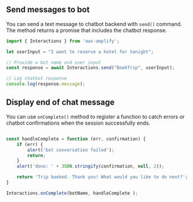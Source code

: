 ## Send messages to bot

You can send a text message to chatbot backend with `send()` command. The method returns a promise that includes the chatbot response.

```javascript
import { Interactions } from 'aws-amplify';

let userInput = "I want to reserve a hotel for tonight";

// Provide a bot name and user input
const response = await Interactions.send("BookTrip", userInput);

// Log chatbot response
console.log(response.message);
```

## Display end of chat message

You can use `onComplete()` method to register a function to catch errors or chatbot confirmations when the session successfully ends.

```javascript

const handleComplete = function (err, confirmation) {
    if (err) {
        alert('bot conversation failed');
        return;
    }
    alert('done: ' + JSON.stringify(confirmation, null, 2));

    return 'Trip booked. Thank you! What would you like to do next?';
}

Interactions.onComplete(botName, handleComplete );
```
